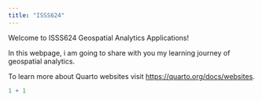```yaml
---
title: "ISSS624"
---
```


Welcome to ISSS624 Geospatial Analytics Applications!

In this webpage, i am going to share with you my learning journey of geospatial analytics.

To learn more about Quarto websites visit <https://quarto.org/docs/websites>.

```r
1 + 1
```
